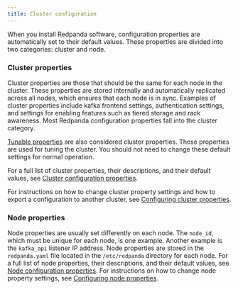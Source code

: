 ```yaml
---
title: Cluster configuration
---
```


<head>
    <meta name="title" content="Cluster configuration | Redpanda Docs"/>
    <meta name="description" content="Cluster configuration general information."/>
    <link rel="canonical" href="https://docs.redpanda.com/docs/manage/cluster-maintenance/cluster-property-configuration/" />
</head>

When you install Redpanda software, configuration properties are automatically set to their default values. These properties are divided into two categories: cluster and node.

### Cluster properties

Cluster properties are those that should be the same for each node in the cluster. These properties are stored internally and automatically replicated across all nodes, which ensures that each node is in sync. Examples of cluster properties include kafka frontend settings, authentication settings, and settings for enabling features such as tiered storage and rack awareness. Most Redpanda configuration properties fall into the cluster category.

[Tunable properties](../../reference/tunable-properties) are also considered cluster properties. These properties are used for tuning the cluster. You should not need to change these default settings for normal operation.

For a full list of cluster properties, their descriptions, and their default values, see [Cluster configuration properties](../../reference/cluster-properties).

For instructions on how to change cluster property settings and how to export a configuration to another cluster, see [Configuring cluster properties](../../cluster-administration/cluster-property-configuration).

### Node properties

Node properties are usually set differently on each node. The `node_id`, which must be unique for each node, is one example. Another example is the `kafka_api` listener IP address. Node properties are stored in the `redpanda.yaml` file located in the `/etc/redpanda` directory for each node.
For a full list of node properties, their descriptions, and their default values, see [Node configuration properties](../../reference/node-properties).
For instructions on how to change node property settings, see [Configuring node properties](../../cluster-administration/node-property-configuration).
